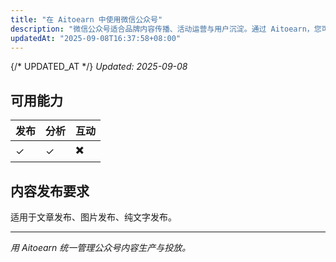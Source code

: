 ```yaml
---
title: "在 Aitoearn 中使用微信公众号"
description: "微信公众号适合品牌内容传播、活动运营与用户沉淀。通过 Aitoearn，您可以创作高质量图文、管理发布计划并观察数据表现。"
updatedAt: "2025-09-08T16:37:58+08:00"
---
```

{/* UPDATED_AT */}
_Updated: 2025-09-08_

## 可用能力
| **发布** | **分析** | **互动** |
| ------------ | ------------ | -------- |
| ✓       | ✓       |     ✖️     |

## 内容发布要求
适用于文章发布、图片发布、纯文字发布。

---

*用 Aitoearn 统一管理公众号内容生产与投放。*

